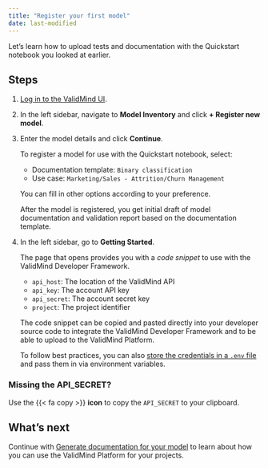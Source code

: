 ```yaml
---
title: "Register your first model"
date: last-modified
---
```


Let's learn how to upload tests and documentation with the Quickstart notebook you looked at earlier.

## Steps

1. [Log in to the ValidMind UI]({{< var vm_ui >}}).

2. In the left sidebar, navigate to **Model Inventory** and click **+ Register new model**.

3. Enter the model details and click **Continue**.

   To register a model for use with the Quickstart notebook, select:
   
   - Documentation template: `Binary classification`
   - Use case: `Marketing/Sales - Attrition/Churn Management`

   You can fill in other options according to your preference. 
   
   After the model is registered, you get initial draft of model documentation and validation report based on the documentation template. 

4. In the left sidebar, go to **Getting Started**.

   The page that opens provides you with a _code snippet_ to use with the ValidMind Developer Framework.

   - `api_host`: The location of the ValidMind API
   - `api_key`: The account API key
   - `api_secret`: The account secret key
   - `project`: The project identifier

   The code snippet can be copied and pasted directly into your developer source code to integrate the ValidMind Developer Framework and to be able to upload to the ValidMind Platform. 
   
   To follow best practices, you can also [store the credentials in a `.env` file](store-credentials-in-env-file.qmd) and pass them in via environment variables.

::: {.callout-tip}
### Missing the API_SECRET?
Use the  {{< fa copy >}} **icon** to copy the `API_SECRET` to your clipboard.
:::

## What's next

Continue with [Generate documentation for your model](generate-documentation-for-your-model.qmd) to learn about how you can use the ValidMind Platform for your projects.